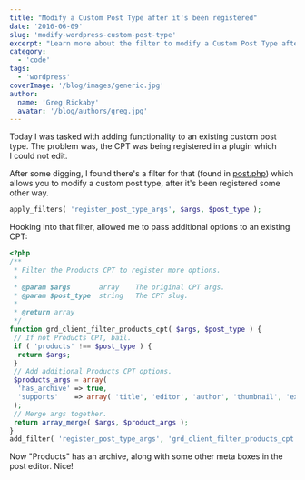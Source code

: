 ```yaml
---
title: "Modify a Custom Post Type after it's been registered"
date: '2016-06-09'
slug: 'modify-wordpress-custom-post-type'
excerpt: "Learn more about the filter to modify a Custom Post Type after it's been registered."
category:
  - 'code'
tags:
  - 'wordpress'
coverImage: '/blog/images/generic.jpg'
author:
  name: 'Greg Rickaby'
  avatar: '/blog/authors/greg.jpg'
---
```


Today I was tasked with adding functionality to an existing custom post type. The problem was, the CPT was being registered in a plugin which I could not edit.

After some digging, I found there's a filter for that (found in [post.php](https://core.trac.wordpress.org/browser/tags/4.5.2/src/wp-includes/post.php#L1017)) which allows you to modify a custom post type, after it's been registered some other way.

```php
apply_filters( 'register_post_type_args', $args, $post_type );
```

Hooking into that filter, allowed me to pass additional options to an existing CPT:

```php
<?php
/**
 * Filter the Products CPT to register more options.
 *
 * @param $args       array    The original CPT args.
 * @param $post_type  string   The CPT slug.
 *
 * @return array
 */
function grd_client_filter_products_cpt( $args, $post_type ) {
 // If not Products CPT, bail.
 if ( 'products' !== $post_type ) {
  return $args;
 }
 // Add additional Products CPT options.
 $products_args = array(
  'has_archive' => true,
  'supports'    => array( 'title', 'editor', 'author', 'thumbnail', 'excerpt', 'custom-fields', 'page-attributes' ),
 );
 // Merge args together.
 return array_merge( $args, $product_args );
}
add_filter( 'register_post_type_args', 'grd_client_filter_products_cpt', 10, 2 );
```

Now "Products" has an archive, along with some other meta boxes in the post editor. Nice!
